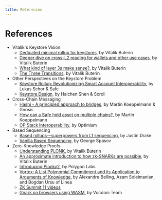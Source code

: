 ```yaml
---
title: References
---
```


# References

* Vitalik's Keystore Vision
  * [Dedicated minimal rollup for keystores](https://notes.ethereum.org/@vbuterin/minimal_keystore_rollup), by Vitalik Buterin
  * [Deeper dive on cross-L2 reading for wallets and other use cases](https://vitalik.eth.limo/general/2023/06/20/deeperdive.html), by Vitalik Buterin
  * [What kind of layer 3s make sense?](https://vitalik.eth.limo/general/2022/09/17/layer_3.html), by Vitalik Buterin
  * [The Three Transitions](https://vitalik.eth.limo/general/2023/06/09/three_transitions.html), by Vitalik Buterin
* Other Perspectives on the Keystore Problem
  * [Keystore Rollup: Revolutionizing Smart Account Interoperability](https://safe.global/blog/keystore-rollup-smart-account-interoperability), by Lukas Schor & Safe
  * [Keystore Design](https://hackmd.io/@haichen/keystore), by Haichen Shen & Scroll
* Cross-Chain Messaging
  * [Hashi - A principled approach to bridges](https://ethresear.ch/t/hashi-a-principled-approach-to-bridges/14725), by Martin Koeppelmann & Gnosis
  * [How can a Safe hold asset on multiple chains?](https://forum.safe.global/t/how-can-a-safe-hold-asset-on-multiple-chains/2242), by Martin Koeppelmann
  * [OP Stack Interoperability](https://specs.optimism.io/interop/overview.html), by Optimism
* Based Sequencing
  * [Based rollups—superpowers from L1 sequencing](https://ethresear.ch/t/based-rollups-superpowers-from-l1-sequencing/15016), by Justin Drake
  * [Vanilla Based Sequencing](https://hackmd.io/@Perseverance/rkhnAbi06), by George Spasov
* Zero-Knowledge Proofs
  * [Understanding PLONK](https://vitalik.eth.limo/general/2019/09/22/plonk.html), by Vitalik Buterin
  * [An approximate introduction to how zk-SNARKs are possible](https://vitalik.eth.limo/general/2021/01/26/snarks.html), by Vitalik Buterin
  * [Introducing Plonky2](https://polygon.technology/blog/introducing-plonky2), by Polygon Labs
  * [Vortex: A List Polynomial Commitment and its Application to Arguments of Knowledge](https://eprint.iacr.org/2024/185), by Alexandre Belling, Azam Soleimanian, and Bogdan Ursu of Linea
  * [ZK Summit 11 videos](https://www.youtube.com/playlist?list=PLj80z0cJm8QFy2umHqu77a8dbZSqpSH54)
  * [Gnark on browsers using WASM](https://hackmd.io/@vocdoni/B1VPA99Z3), by Vocdoni Team
